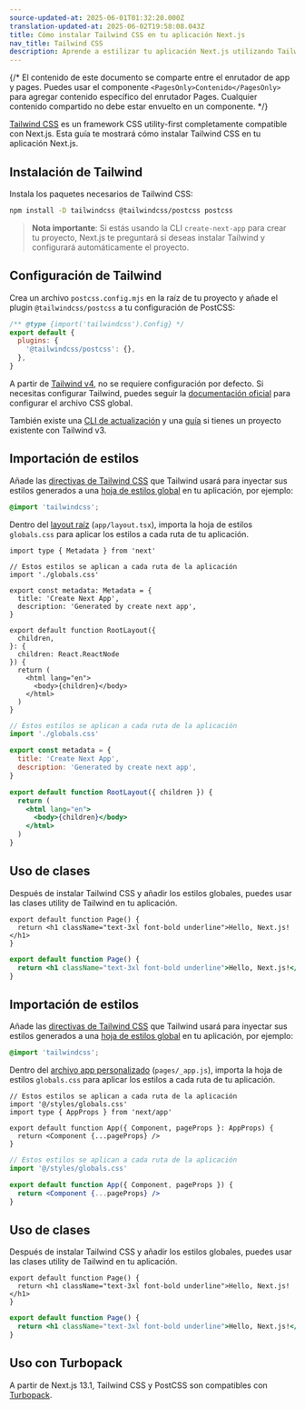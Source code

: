 ```yaml
---
source-updated-at: 2025-06-01T01:32:20.000Z
translation-updated-at: 2025-06-02T19:58:08.043Z
title: Cómo instalar Tailwind CSS en tu aplicación Next.js
nav_title: Tailwind CSS
description: Aprende a estilizar tu aplicación Next.js utilizando Tailwind CSS.
---
```


{/* El contenido de este documento se comparte entre el enrutador de app y pages. Puedes usar el componente `<PagesOnly>Contenido</PagesOnly>` para agregar contenido específico del enrutador Pages. Cualquier contenido compartido no debe estar envuelto en un componente. */}

[Tailwind CSS](https://tailwindcss.com/) es un framework CSS utility-first completamente compatible con Next.js. Esta guía te mostrará cómo instalar Tailwind CSS en tu aplicación Next.js.

## Instalación de Tailwind

Instala los paquetes necesarios de Tailwind CSS:

```bash filename="Terminal"
npm install -D tailwindcss @tailwindcss/postcss postcss
```

> **Nota importante**: Si estás usando la CLI `create-next-app` para crear tu proyecto, Next.js te preguntará si deseas instalar Tailwind y configurará automáticamente el proyecto.

## Configuración de Tailwind

Crea un archivo `postcss.config.mjs` en la raíz de tu proyecto y añade el plugin `@tailwindcss/postcss` a tu configuración de PostCSS:

```js filename="postcss.config.mjs" highlight={4}
/** @type {import('tailwindcss').Config} */
export default {
  plugins: {
    '@tailwindcss/postcss': {},
  },
}
```

A partir de [Tailwind v4](https://tailwindcss.com/blog/tailwindcss-v4), no se requiere configuración por defecto. Si necesitas configurar Tailwind, puedes seguir la [documentación oficial](https://tailwindcss.com/blog/tailwindcss-v4#css-first-configuration) para configurar el archivo CSS global.

También existe una [CLI de actualización](https://tailwindcss.com/docs/upgrade-guide) y una [guía](https://tailwindcss.com/docs/upgrade-guide) si tienes un proyecto existente con Tailwind v3.

<AppOnly>

## Importación de estilos

Añade las [directivas de Tailwind CSS](https://tailwindcss.com/docs/functions-and-directives#directives) que Tailwind usará para inyectar sus estilos generados a una [hoja de estilos global](/docs/app/getting-started/css#global-css) en tu aplicación, por ejemplo:

```css filename="app/globals.css"
@import 'tailwindcss';
```

Dentro del [layout raíz](/docs/app/api-reference/file-conventions/layout#root-layout) (`app/layout.tsx`), importa la hoja de estilos `globals.css` para aplicar los estilos a cada ruta de tu aplicación.

```tsx filename="app/layout.tsx" switcher
import type { Metadata } from 'next'

// Estos estilos se aplican a cada ruta de la aplicación
import './globals.css'

export const metadata: Metadata = {
  title: 'Create Next App',
  description: 'Generated by create next app',
}

export default function RootLayout({
  children,
}: {
  children: React.ReactNode
}) {
  return (
    <html lang="en">
      <body>{children}</body>
    </html>
  )
}
```

```jsx filename="app/layout.js" switcher
// Estos estilos se aplican a cada ruta de la aplicación
import './globals.css'

export const metadata = {
  title: 'Create Next App',
  description: 'Generated by create next app',
}

export default function RootLayout({ children }) {
  return (
    <html lang="en">
      <body>{children}</body>
    </html>
  )
}
```

## Uso de clases

Después de instalar Tailwind CSS y añadir los estilos globales, puedes usar las clases utility de Tailwind en tu aplicación.

```tsx filename="app/page.tsx" switcher
export default function Page() {
  return <h1 className="text-3xl font-bold underline">Hello, Next.js!</h1>
}
```

```jsx filename="app/page.js" switcher
export default function Page() {
  return <h1 className="text-3xl font-bold underline">Hello, Next.js!</h1>
}
```

</AppOnly>

<PagesOnly>

## Importación de estilos

Añade las [directivas de Tailwind CSS](https://tailwindcss.com/docs/functions-and-directives#directives) que Tailwind usará para inyectar sus estilos generados a una [hoja de estilos global](/docs/app/getting-started/css#global-css) en tu aplicación, por ejemplo:

```css filename="styles/globals.css"
@import 'tailwindcss';
```

Dentro del [archivo app personalizado](/docs/pages/building-your-application/routing/custom-app) (`pages/_app.js`), importa la hoja de estilos `globals.css` para aplicar los estilos a cada ruta de tu aplicación.

```tsx filename="pages/_app.tsx" switcher
// Estos estilos se aplican a cada ruta de la aplicación
import '@/styles/globals.css'
import type { AppProps } from 'next/app'

export default function App({ Component, pageProps }: AppProps) {
  return <Component {...pageProps} />
}
```

```jsx filename="pages/_app.js" switcher
// Estos estilos se aplican a cada ruta de la aplicación
import '@/styles/globals.css'

export default function App({ Component, pageProps }) {
  return <Component {...pageProps} />
}
```

## Uso de clases

Después de instalar Tailwind CSS y añadir los estilos globales, puedes usar las clases utility de Tailwind en tu aplicación.

```tsx filename="pages/index.tsx" switcher
export default function Page() {
  return <h1 className="text-3xl font-bold underline">Hello, Next.js!</h1>
}
```

```jsx filename="pages/index.js" switcher
export default function Page() {
  return <h1 className="text-3xl font-bold underline">Hello, Next.js!</h1>
}
```

</PagesOnly>

## Uso con Turbopack

A partir de Next.js 13.1, Tailwind CSS y PostCSS son compatibles con [Turbopack](https://turbo.build/pack/docs/features/css#tailwind-css).